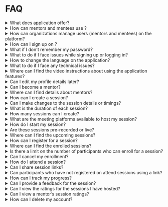 
# FAQ

<details>
<summary>What does <PartialExample mentored /> application offer?</summary> 
<p><PartialExample mentored /> is an open source solution that creates a mentoring network and make experts discoverable to mentees to connect and seek guidance for professional development.</p>

<p>To learn more, see <a href="intro">Welcome to <PartialExample mentored /></a>.</p>

</details>

<details>
<summary>How can mentors and mentees use <PartialExample mentored />?</summary>

* Mentors can create sessions and join other sessions. 
* Mentees can join sessions. 

To learn more, see <a href="using-the-application">About the <PartialExample mentored /> Application</a>.
</details>

<details>
<summary>How can organizations manage users (mentors and mentees) on the platform?</summary>

Users with Organization Administrator privileges can manage users in the following ways:

* Upload the list of users with preassigned roles to the platform. 
* Manage users' requests to become a mentor. 

To learn more, see the following topics:

* <a href="bulkupload">Uploading Users to the Application</a>
* <a href="managementorrequests">Managing Requests to Become a Mentor</a>

</details>

<details>
<summary>How can I sign up on <PartialExample mentored />?</summary>

<p>You can sign up as a mentor after receiving the application's link from your organization through an email.</p>
<p>You can sign up as a mentee if you received:</p>
<ul>
<li>The application's link from your organization through an email.</li>
<li>Shared session or mentor profile links from your contacts.</li>
</ul>
<p>
   <Admonition type="tip"> 
   <p>By default, everyone on <PartialExample mentored /> has mentee privileges to connect with mentors and seek guidance (through mentoring sessions).</p>
   </Admonition>
</p>

To learn more, see the following topics:
<ul>
<li><a href="signing-up-as-a-mentor">Signing up as a Mentor</a>.</li>
<li><a href="signing-up-as-a-mentee">Signing up as a Mentee</a>.</li>
</ul>

</details>

<details>
<summary>What if I don't remember my password?</summary>
If you don't remember your password, you can reset it as follows:
<ResetPassword />
</details>

<details>
<summary>What to do if I face issues while signing up or logging in?</summary>

If you face any issues while logging in or signing up, you can write to the support team describing the issue.

To learn more, see <a href="report-signuporloginissue">Reporting Issues Related to Signing up and Logging in</a>.
</details>

<details>
<summary>How to change the language on the application?</summary>

You can select the language of your choice using the **Language** option from the **Application** menu.

To learn more, see <a href="change-language">Changing the Language Settings</a>.
</details>

<details>
<summary>What to do if I face any technical issues?</summary>

If you face any technical issues, you can report the issue to the support team on the Help page.

To learn more, see <a href="report-an-issue">Reporting an Issue</a>.
</details>

<details>
<summary>Where can I find the video instructions about using the application features?</summary>

To view the video instructions, you can go to the **Application** menu and select the **Help videos** option.

To learn more, see <a href="view-helpvideos">Viewing the Help Videos</a>.
</details>

<details>
<summary>Can I edit my profile details later?</summary>

After signing up, you can update your profile details any time.

To learn more, see the following topics: 
* <a href="creating-and-managing-mentor-profile">Creating a Mentor Profile</a>
* <a href="creating-and-managing-mentee-profile">Creating a Mentee Profile</a>

</details>

<details>
<summary>Can I become a mentor?</summary>

If you are a mentee, you can click **Become a Mentor** to send a request to the organization administrator. The request approval process ensures that the organization can validate the credentials of individuals before they are added as mentors.

To learn more, see <a href="request-beamentor">Requesting to Become a Mentor</a>. 

</details>

<details>
<summary>Where can I find details about mentors?</summary>

You can use the <a href="mentor-directory">Mentor Directory</a> to look up details on individual mentors.
</details>

<details>
<summary>How can I create a session?</summary>
To create a new session, go to the <b>Created sessions</b> tab on the Home page and click <b>Create session</b>.

To learn more, see <a href="setting-up-a-session">Setting up a Session</a>. 
</details>

<details>
<summary>Can I make changes to the session details or timings?</summary>

You can edit a session to change the timings or the details associated with it. In case you want to cancel the session, you can delete the session.

To learn more, see <a href="setting-up-a-session">Setting up a Session</a>. 
</details>

<details>
<summary>What is the duration of each session?</summary>

The minimum duration of a session should be 30 minutes. 

To learn more, see <a href="setting-up-a-session">Setting up a Session</a>.
</details>

<details>
<summary>How many sessions can I create?</summary>

<PartialExample mentored /> does not apply any limits on the number of sessions that a mentor can host. 

To learn more, see <a href="setting-up-a-session">Setting up a Session</a>.
</details>

<details>
<summary>What are the meeting platforms available to host my session?</summary>

Mentors can host their sessions using any one of the following meeting platforms:

* BigBlueButton
* Google Meet
* WhatsApp
* Zoom

To learn more, see <a href="setting-up-a-session">Setting up a Session</a>.
</details>

<details>
<summary>How do I start my session?</summary>

On the <b>Created sessions</b> tab of the Home page, you can find your session and click <b>Start</b>.

To learn more, see <a href="starting-a-session">Starting a Session</a>.
</details>

<details>
<summary>Are these sessions pre-recorded or live?</summary>

Mentoring sessions are live sessions hosted by mentors. You cannot upload or host a recorded session.  

To learn more, see the following sections: 
* <a href="joining-a-session">Joining a Session</a>  
* <a href="starting-a-session">Starting a Session</a>

</details>

<details>
<summary>Where can I find the upcoming sessions?</summary>

You can find the upcoming sessions on the <b>All sessions</b> tab of the Home page.

To learn more, see <a href="enrolling-for-a-session">Enrolling for a Session</a>.
</details>

<details>
<summary>How can I register for a session?</summary>

On the <b>All sessions</b> tab of the Home page, you can find a session of interest and click <b>Enroll</b>.

To learn more, see <a href="enrolling-for-a-session">Enrolling for a Session</a>.
</details>

<details>
<summary>Where can I find the enrolled sessions?</summary>

You can find the enrolled sessions on the <b>Enrolled sessions</b> tab of the Home page.

To learn more, see <a href="joining-a-session">Joining a Session</a>.
</details>

<details>
<summary>Is there a limit on the number of participants who can enroll for a session?</summary>

You cannot enroll for a session after the enrollment limit is reached. If you try to enroll after this limit is reached, a *Session seats full* message appears.

To learn more, see <a href="enrolling-for-a-session">Enrolling for a Session</a>.

</details>

<details>
<summary>Can I cancel my enrollment?</summary>

You can cancel your enrollment if the mentor has not started the session.

To learn more, see <a href="enrolling-for-a-session#cancelling-your-enrollment">Cancelling Your Enrollment</a>.
</details>

<details>
<summary>How do I attend a session?</summary>

On the <b>Enrolled sessions</b> tab of the Home page, you can find an enrolled session and click <b>Join</b>.

To learn more, see <a href="joining-a-session">Joining a Session</a>.
</details>

<details>
<summary>Can I share session links?</summary>

The host and participants can share session links with their phone or email contacts, and over social media.

To learn more, see the following topics:

* <a href="inviting-mentorsandmentees-host">How can a session host share the session invite?</a> 
* <a href="inviting-mentorsandmentees-participants">How can a participant share the session invite?</a>

</details>

<details>
<summary>Can participants who have not registered on <PartialExample mentored /> attend sessions using a link?</summary>

To join sessions using a link, participants must sign up on <PartialExample mentored />.

To learn more, see <a href="joining-a-session">Joining a Session</a>.
</details>

<details>
<summary>How can I track my progress?</summary>
You can track your activity and track your progress using one of the following ways:

* Go to the **Dashboard** tab.
* Select the **Dashboard** option from the **Application** menu.

To learn more, see the following topics: 

* <a href="dashboard-for-mentors">Dashboard for Mentors</a>
* <a href="dashboard-for-mentees">Dashboard for Mentees</a>

</details>

<details>
<summary>Can I provide a feedback for the session?</summary>

At the end of each session, the host and participants can rate the session. 

To learn more, see the following topics: 

* <a href="feedbackformentors">How mentors can record their feedback?</a>
* <a href="feedbackformentees">How mentees can record their feedback?</a>

</details>

<details>
<summary>Can I view the ratings for the sessions I have hosted?</summary>

You can view your session rating using one of the following ways:

* Go to the **Profile** tab.
* Select the **Profile** option from the **Application** menu.

To learn more, see <a href="creating-and-managing-mentor-profile">Creating and Managing a Mentor Profile</a>.
</details>

<details>
<summary>Can I view a mentor’s session ratings?</summary>

You can view a mentor’s session ratings using the <a href="mentor-directory">Mentor Directory</a>.
</details>

<details>
<summary>How can I delete my account?</summary>

You can create a request to delete your account on the Help page.

To learn more, see any one of the following topics:
* <a href="mentor-deleteaccountrequest">How mentors can create a request for deleting their account?</a>
* <a href="mentee-deleteaccountrequest">How mentees can create a request for deleting their account?</a>

</details>
